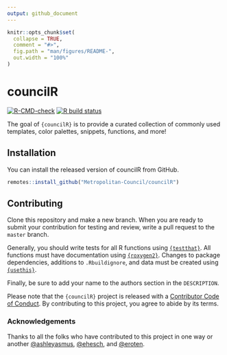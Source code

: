 ```yaml
---
output: github_document
---
```


<!-- README.md is generated from README.Rmd. Please edit that file -->

```r
knitr::opts_chunk$set(
  collapse = TRUE,
  comment = "#>",
  fig.path = "man/figures/README-",
  out.width = "100%"
)
```

# councilR  

<!-- badges: start -->
[![R-CMD-check](https://github.com/Metropolitan-Council/councilR/workflows/R-CMD-check/badge.svg)](https://github.com/Metropolitan-Council/councilR/actions)
[![R build status](https://github.com/Metropolitan-Council/councilR/workflows/R-CMD-check/badge.svg)](https://github.com/Metropolitan-Council/councilR/actions)
<!-- badges: end -->

The goal of `{councilR}` is to provide a curated collection of commonly used templates, color palettes, snippets, functions, and more!

## Installation

You can install the released version of councilR from GitHub.  

``` r
remotes::install_github("Metropolitan-Council/councilR")
```

## Contributing  

Clone this repository and make a new branch. When you are ready to submit your contribution for testing and review, write a pull request to the `master` branch.  

Generally, you should write tests for all R functions using [`{testthat}`](https://testthat.r-lib.org/). All functions must have documentation using [`{roxygen2}`](https://roxygen2.r-lib.org/). Changes to package dependencies, additions to `.Rbuildignore`, and data must be created using [`{usethis}`](https://usethis.r-lib.org/).  

Finally, be sure to add your name to the authors section in the `DESCRIPTION`.  

Please note that the `{councilR}` project is released with a
[Contributor Code of Conduct](.github/CODE_OF_CONDUCT.md).
By contributing to this project, you agree to abide by its terms.  

### Acknowledgements    

Thanks to all the folks who have contributed to this project in one way or another  [&#x0040;ashleyasmus](https://github.com/ashleyasmus), [&#x0040;ehesch](https://github.com/ehesch), and [&#x0040;eroten](https://github.com/eroten).



